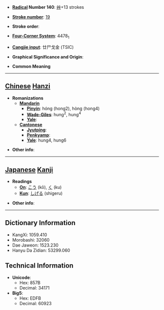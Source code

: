 * '''[[Wiktionary:Chinese radical index| Radical]] Number 140''': [[Wiktionary:Chinese radical index 艸|艸]]+13 strokes

* '''[[Wiktionary:Chinese total strokes index|Stroke number]]''': [[Wiktionary:Chinese total strokes index 19|19]]

* '''Stroke order''': 

* '''[[Wiktionary:Chinese four corner index|Four-Corner System]]''': 4478<sub>1</sub>

* '''[[Wiktionary:Chinese Cangjie index|Cangjie input]]''': 廿尸戈金 (TSIC)

* '''Graphical Significance and Origin''': 

* '''Common Meaning'''

----

== [[Chinese]] [[Hanzi]] ==

* '''Romanizations'''
** '''[[Mandarin]]'''
*** '''[[Pinyin]]''': hóng (hong2), hòng (hong4)
*** '''[[Wade-Giles]]''': hung<sup>2</sup>, hung<sup>4</sup>
*** '''[[Yale]]''': 
** '''[[Cantonese]]'''
*** '''[[Jyutping]]''':
*** '''[[Penkyamp]]''': 
*** '''[[Yale]]''': hung4, hung6

* '''Other info''': 

----

== [[Japanese]] [[Kanji]] ==

* '''Readings'''
** '''[[On]]''': [[こう]] (kō), [[く]] (ku)
** '''[[Kun]]''': [[しげる]] (shigeru)

* '''Other info''':  

----

== Dictionary Information ==

* KangXi: 1059.410
* Morobashi: 32060
* Dae Jaweon: 1523.230
* Hanyu Da Zidian: 53299.060

== Technical Information ==

* '''Unicode''':
** Hex: 857B
** Decimal: 34171
* '''Big5''':
** Hex: EDFB
** Decimal: 60923